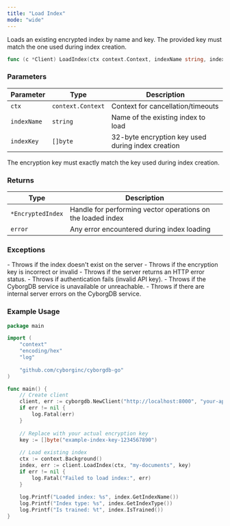 ```yaml
---
title: "Load Index"
mode: "wide"
---
```


Loads an existing encrypted index by name and key. The provided key must match the one used during index creation.

```go
func (c *Client) LoadIndex(ctx context.Context, indexName string, indexKey []byte) (*EncryptedIndex, error)
```

### Parameters

| Parameter | Type | Description |
|-----------|------|-------------|
| `ctx` | `context.Context` | Context for cancellation/timeouts |
| `indexName` | `string` | Name of the existing index to load |
| `indexKey` | `[]byte` | 32-byte encryption key used during index creation |

<Warning>
The encryption key must exactly match the key used during index creation.
</Warning>

### Returns

| Type | Description |
|------|-------------|
| `*EncryptedIndex` | Handle for performing vector operations on the loaded index |
| `error` | Any error encountered during index loading |

### Exceptions

<AccordionGroup>
    <Accordion title="Error">
        - Throws if the index doesn't exist on the server
        - Throws if the encryption key is incorrect or invalid
        - Throws if the server returns an HTTP error status.
        - Throws if authentication fails (invalid API key).
    </Accordion>
    <Accordion title="Service Errors">
        - Throws if the CyborgDB service is unavailable or unreachable.
        - Throws if there are internal server errors on the CyborgDB service.
    </Accordion>
</AccordionGroup>

### Example Usage

```go
package main

import (
    "context"
    "encoding/hex"
    "log"
    
    "github.com/cyborginc/cyborgdb-go"
)

func main() {
    // Create client
    client, err := cyborgdb.NewClient("http://localhost:8000", "your-api-key")
    if err != nil {
        log.Fatal(err)
    }
    
    // Replace with your actual encryption key
    key := []byte("example-index-key-1234567890")
    
    // Load existing index
    ctx := context.Background()
    index, err := client.LoadIndex(ctx, "my-documents", key)
    if err != nil {
        log.Fatal("Failed to load index:", err)
    }
    
    log.Printf("Loaded index: %s", index.GetIndexName())
    log.Printf("Index type: %s", index.GetIndexType())
    log.Printf("Is trained: %t", index.IsTrained())
}
```
